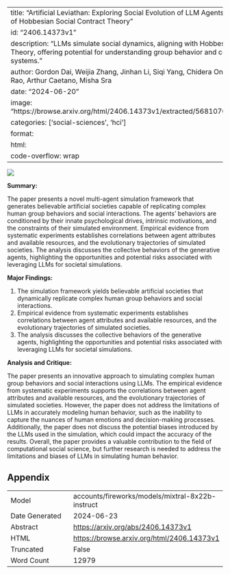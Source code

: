
---
title: "Artificial Leviathan: Exploring Social Evolution of LLM Agents Through the Lens of Hobbesian Social Contract Theory"
id: "2406.14373v1"
description: "LLMs simulate social dynamics, aligning with Hobbes's Social Contract Theory, offering potential for understanding group behavior and complex human systems."
author: Gordon Dai, Weijia Zhang, Jinhan Li, Siqi Yang, Chidera Onochie lbe, Srihas Rao, Arthur Caetano, Misha Sra
date: "2024-06-20"
image: "https://browse.arxiv.org/html/2406.14373v1/extracted/5681070/figures/newui.png"
categories: ['social-sciences', 'hci']
format:
  html:
    code-overflow: wrap
---

![](https://browse.arxiv.org/html/2406.14373v1/extracted/5681070/figures/newui.png)

**Summary:**

The paper presents a novel multi-agent simulation framework that generates believable artificial societies capable of replicating complex human group behaviors and social interactions. The agents' behaviors are conditioned by their innate psychological drives, intrinsic motivations, and the constraints of their simulated environment. Empirical evidence from systematic experiments establishes correlations between agent attributes and available resources, and the evolutionary trajectories of simulated societies. The analysis discusses the collective behaviors of the generative agents, highlighting the opportunities and potential risks associated with leveraging LLMs for societal simulations.

**Major Findings:**

1. The simulation framework yields believable artificial societies that dynamically replicate complex human group behaviors and social interactions.
2. Empirical evidence from systematic experiments establishes correlations between agent attributes and available resources, and the evolutionary trajectories of simulated societies.
3. The analysis discusses the collective behaviors of the generative agents, highlighting the opportunities and potential risks associated with leveraging LLMs for societal simulations.

**Analysis and Critique:**

The paper presents an innovative approach to simulating complex human group behaviors and social interactions using LLMs. The empirical evidence from systematic experiments supports the correlations between agent attributes and available resources, and the evolutionary trajectories of simulated societies. However, the paper does not address the limitations of LLMs in accurately modeling human behavior, such as the inability to capture the nuances of human emotions and decision-making processes. Additionally, the paper does not discuss the potential biases introduced by the LLMs used in the simulation, which could impact the accuracy of the results. Overall, the paper provides a valuable contribution to the field of computational social science, but further research is needed to address the limitations and biases of LLMs in simulating human behavior.

## Appendix

|          |          |
|----------|----------|
| Model     | accounts/fireworks/models/mixtral-8x22b-instruct       |
| Date Generated     | 2024-06-23       |
| Abstract | [https://arxiv.org/abs/2406.14373v1](https://arxiv.org/abs/2406.14373v1)        |
| HTML     | [https://browse.arxiv.org/html/2406.14373v1](https://browse.arxiv.org/html/2406.14373v1)       |
| Truncated       | False       |
| Word Count       | 12979       |